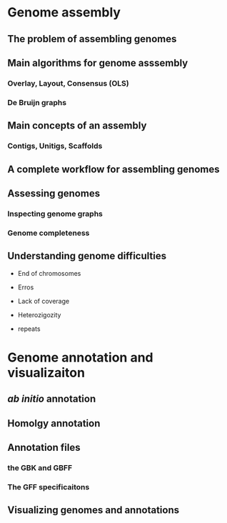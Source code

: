 # Genome assembly

## The problem of assembling genomes {.unnumbered}

## Main algorithms for genome asssembly {.unnumbered}

### Overlay, Layout, Consensus (OLS) {.unnumbered}

### De Bruijn graphs {.unnumbered}

## Main concepts of an assembly {.unnumbered}

### Contigs, Unitigs, Scaffolds {.unnumbered}

## A complete workflow for assembling genomes {.unnumbered}

## Assessing genomes {.unnumbered}

### Inspecting genome graphs {.unnumbered}

### Genome completeness {.unnumbered}

## Understanding genome difficulties {.unnumbered}

- End of chromosomes

- Erros

- Lack of coverage

- Heterozigozity

- repeats

# Genome annotation and visualizaiton

## _ab initio_ annotation

## Homolgy annotation

## Annotation files

### the GBK and GBFF

### The GFF specificaitons

## Visualizing genomes and annotations